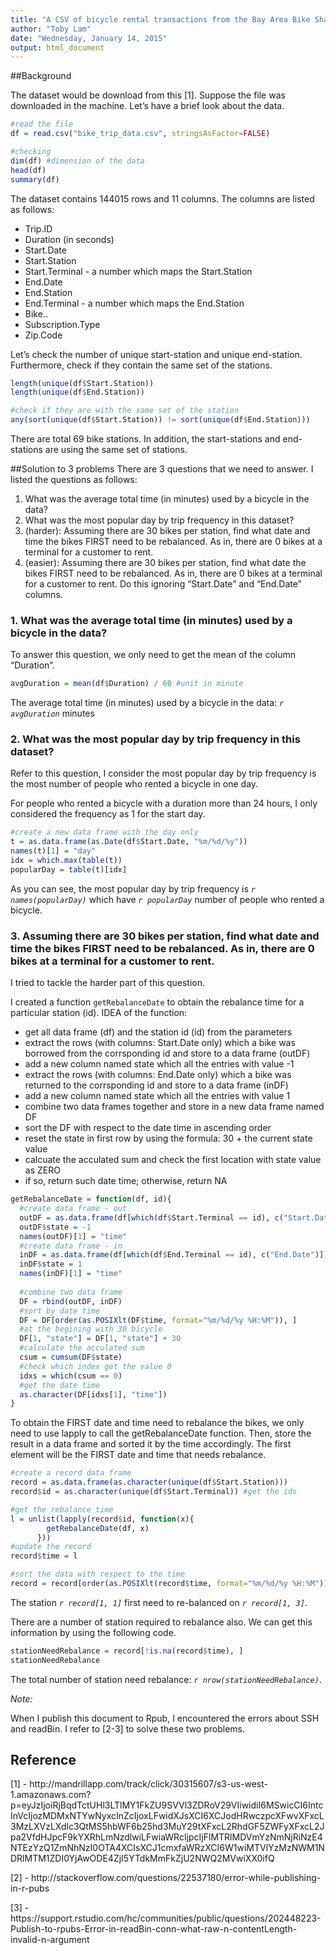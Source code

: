 ```yaml
---
title: "A CSV of bicycle rental transactions from the Bay Area Bike Share Data Challenge."
author: "Toby Lam"
date: "Wednesday, January 14, 2015"
output: html_document
---
```


##Background

The dataset would be download from this [1]. Suppose the file was downloaded in the machine. Let's have a brief look about the data.

```r
#read the file
df = read.csv("bike_trip_data.csv", stringsAsFactor=FALSE)

#checking
dim(df) #dimension of the data
head(df)
summary(df)
```

The dataset contains 144015 rows and 11 columns. The columns are listed as follows:

- Trip.ID
- Duration (in seconds)
- Start.Date
- Start.Station
- Start.Terminal - a number which maps the Start.Station
- End.Date
- End.Station
- End.Terminal - a number which maps the End.Station
- Bike..
- Subscription.Type
- Zip.Code

Let's check the number of unique start-station and unique end-station. Furthermore, check if they  contain the same set of the stations.
```r
length(unique(df$Start.Station))
length(unique(df$End.Station))

#check if they are with the same set of the station
any(sort(unique(df$Start.Station)) != sort(unique(df$End.Station)))
```

There are total 69 bike stations. In addition, the start-stations and end-stations are using the same set of stations.

##Solution to 3 problems
There are 3 questions that we need to answer. I listed the questions as follows:

1. What was the average total time (in minutes) used by a bicycle in the data?
2. What was the most popular day by trip frequency in this dataset?
3. (harder): Assuming there are 30 bikes per station, find what date and time the bikes FIRST need to be rebalanced. As in, there are 0 bikes at a terminal for a customer to rent. 
3. (easier): Assuming there are 30 bikes per station, find what date the bikes FIRST need to be rebalanced. As in, there are 0 bikes at a terminal for a customer to rent. Do this ignoring "Start.Date" and "End.Date" columns.

### 1. What was the average total time (in minutes) used by a bicycle in the data?

To answer this question, we only need to get the mean of the column "Duration".

```r
avgDuration = mean(df$Duration) / 60 #unit in minute
```

The average total time (in minutes) used by a bicycle in the data: _`r avgDuration`_ minutes

### 2. What was the most popular day by trip frequency in this dataset?

Refer to this question, I consider the most popular day by trip frequency is the most number of people who rented a bicycle in one day.

For people who rented a bicycle with a duration more than 24 hours, I only considered the frequency as 1 for the start day.

```r
#create a new data frame with the day only
t = as.data.frame(as.Date(df$Start.Date, "%m/%d/%y"))
names(t)[1] = "day"
idx = which.max(table(t))
popularDay = table(t)[idx]
```


As you can see, the most popular day by trip frequency is _`r names(popularDay)`_ which have _`r popularDay`_ number of people who rented a bicycle.


### 3. Assuming there are 30 bikes per station, find what date and time the bikes FIRST need to be rebalanced. As in, there are 0 bikes at a terminal for a customer to rent. 

I tried to tackle the harder part of this question. 

I created a function `getRebalanceDate` to obtain the rebalance time for a particular station (id). IDEA of the function:

- get all data frame (df) and the station id (id) from the parameters
- extract the rows (with columns: Start.Date only) which a bike was borrowed from the corrsponding id and store to a data frame (outDF)
- add a new column named state which all the entries with value -1
- extract the rows (with columns: End.Date only) which a bike was returned to the corrsponding id and store to a data frame (inDF)
- add a new column named state which all the entries with value 1
- combine two data frames together and store in a new data frame named DF
- sort the DF with respect to the date time in ascending order
- reset the state in first row by using the formula: 30 + the current state value 
- calcuate the acculated sum and check the first location with state value as ZERO
- if so, return such date time; otherwise, return NA

```r
getRebalanceDate = function(df, id){
  #create data frame - out
  outDF = as.data.frame(df[which(df$Start.Terminal == id), c("Start.Date")])
  outDF$state = -1
  names(outDF)[1] = "time"
  #create data frame - in
  inDF = as.data.frame(df[which(df$End.Terminal == id), c("End.Date")])
  inDF$state = 1
  names(inDF)[1] = "time"
  
  #combine two data frame
  DF = rbind(outDF, inDF)
  #sort by date time
  DF = DF[order(as.POSIXlt(DF$time, format="%m/%d/%y %H:%M")), ]
  #at the begining with 30 bicycle
  DF[1, "state"] = DF[1, "state"] + 30
  #calculate the acculated sum
  csum = cumsum(DF$state)
  #check which index get the value 0
  idxs = which(csum == 0)
  #get the date time
  as.character(DF[idxs[1], "time"])
}
```

To obtain the FIRST date and time need to rebalance the bikes, we only need to use lapply to call the getRebalanceDate function. Then, store the result in a data frame and sorted it by the time accordingly. The first element will be the FIRST date and time that needs rebalance.

```r
#create a record data frame
record = as.data.frame(as.character(unique(df$Start.Station)))
record$id = as.character(unique(df$Start.Terminal)) #get the ids

#get the rebalance time
l = unlist(lapply(record$id, function(x){
        getRebalanceDate(df, x)
      }))
#update the record
record$time = l

#sort the data with respect to the time
record = record[order(as.POSIXlt(record$time, format="%m/%d/%y %H:%M")), ]
```

The station _`r record[1, 1]`_ first need to re-balanced on _`r record[1, 3]`_.

There are a number of station required to rebalance also. We can get this information by using the following code.

```r
stationNeedRebalance = record[!is.na(record$time), ]
stationNeedRebalance
```

The total number of station need rebalance: _`r nrow(stationNeedRebalance)`_.

*Note:*

When I publish this document to Rpub, I encountered the errors about SSH and readBin. I refer to [2-3] to solve these two problems.

## Reference
[1] - http://mandrillapp.com/track/click/30315607/s3-us-west-1.amazonaws.com?p=eyJzIjoiRjBqdTctUHl3LTlMY1FkZU9SVVl3ZDRoV29VIiwidiI6MSwicCI6IntcInVcIjozMDMxNTYwNyxcInZcIjoxLFwidXJsXCI6XCJodHRwczpcXFwvXFxcL3MzLXVzLXdlc3QtMS5hbWF6b25hd3MuY29tXFxcL2RhdGF5ZWFyXFxcL2Jpa2VfdHJpcF9kYXRhLmNzdlwiLFwiaWRcIjpcIjFlMTRlMDVmYzNmNjRiNzE4NTEzYzQ1ZmNhNzI0OTA4XCIsXCJ1cmxfaWRzXCI6W1wiMTVlYzMzNWM1NDRlMTM1ZDI0YjAwODE4ZjI5YTdkMmFkZjU2NWQ2MVwiXX0ifQ

[2] - http://stackoverflow.com/questions/22537180/error-while-publishing-in-r-pubs

[3] - https://support.rstudio.com/hc/communities/public/questions/202448223-Publish-to-rpubs-Error-in-readBin-conn-what-raw-n-contentLength-invalid-n-argument